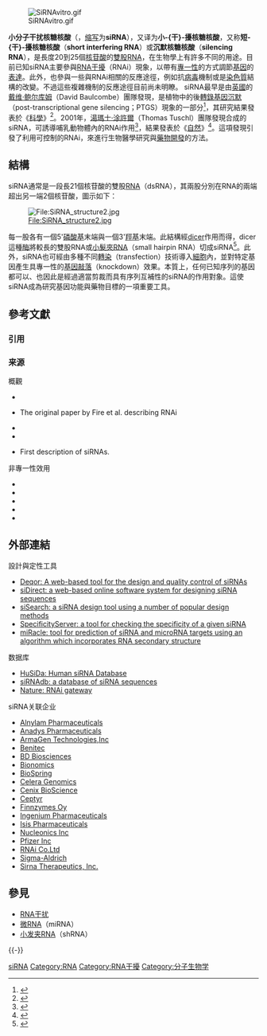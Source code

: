 {{NoteAT |G1 = 生命科学}}
[[File:SiRNAvitro.gif|thumb]]

'''小分子干扰核糖核酸'''（{{lang-en|'''small interfering RNA'''}}，[[缩写|缩写]]为'''siRNA'''），又译为'''小-{干}-擾核糖核酸'''，又称'''短-{干}-擾核糖核酸'''（'''short interfering RNA'''）或'''沉默核糖核酸'''（'''silencing RNA'''），是長度20到25個[[核苷酸|核苷酸]]的[[RNA|雙股RNA]]，在生物學上有許多不同的用途。目前已知siRNA主要參與[[RNA干擾|RNA干擾]]（RNAi）現象，以帶有[[專一性|專一性]]的方式調節[[基因|基因]]的[[基因表達|表達]]。此外，也參與一些與RNAi相關的反應途徑，例如抗[[病毒|病毒]]機制或是[[染色質|染色質]]結構的改變。不過這些複雜機制的反應途徑目前尚未明瞭。
siRNA最早是由[[英國|英國]]的[[戴维·鲍尔库姆|戴维·鲍尔库姆]]（David Baulcombe）團隊發現，是植物中的後[[轉錄|轉錄]][[基因沉默|基因沉默]]（post-transcriptional gene silencing；PTGS）現象的一部分<ref>{{cite journal en |author1=Hamilton A, |author2 = Baulcombe D |title=A species of small antisense RNA in posttranscriptional gene silencing in plants |journal=Science |volume=286 |issue=5441 |pages = 950-2 |year=1999 |pmid=10542148}}</ref>，其研究結果發表於《[[科學_(期刊)|科學]]》<ref>{{cite journal en |author=Hamilton A, Baulcombe D |title=A species of small antisense RNA in posttranscriptional gene silencing in plants |journal=Science |volume=286 |issue=5441 |pages = 950-2 |year=1999 |pmid=10542148}}</ref>。2001年，[[湯瑪士·涂許爾|湯瑪士·涂許爾]]（Thomas Tuschl）團隊發現合成的siRNA，可誘導哺乳動物體內的RNAi作用<ref>{{cite journal en |author=Elbashir S, Harborth J, Lendeckel W, Yalcin A, Weber K, Tuschl T |title=Duplexes of 21-nucleotide RNAs mediate RNA interference in cultured mammalian cells |journal=Nature |volume = 411 |issue = 6836 |pages = 494-8 |year=2001 |pmid=11373684}}</ref>，結果發表於《[[自然_(期刊)|自然]]》<ref>{{cite journal en |author=Elbashir S, Harborth J, Lendeckel W, Yalcin A, Weber K, Tuschl T |title=Duplexes of 21-nucleotide RNAs mediate RNA interference in cultured mammalian cells |journal=Nature |volume=411 |issue=6836 |pages=494-8 |year=2001 |pmid = 11373684}}</ref>。這項發現引發了利用可控制的RNAi，來進行生物醫學研究與[[藥物開發|藥物開發]]的方法。

==結構==
siRNA通常是一段長21個核苷酸的雙股[[RNA|RNA]]（dsRNA），其兩股分別在RNA的兩端超出另一端2個核苷酸，圖示如下：

[[File:SiRNA_structure2.jpg|File:SiRNA_structure2.jpg]]  

每一股各有一個5'[[磷酸基|磷酸基]]末端與一個3'[[羥基|羥基]]末端。此結構經[[dicer|dicer]]作用而得，dicer這種[[酶|酶]]將較長的雙股RNA或[[小髮夾RNA|小髮夾RNA]]（small hairpin RNA）切成siRNA<ref>{{cite journal en |author=Bernstein E, Caudy A, Hammond S, Hannon G |title=Role for a bidentate ribonuclease in the initiation step of RNA interference |journal=Nature |volume=409 |issue=6818 |pages=363-6 |year=2001 |pmid=11201747}}</ref>。此外，siRNA也可經由多種不同[[轉染|轉染]]（transfection）技術導入[[細胞|細胞]]內，並對特定基因產生具專一性的[[基因敲落|基因敲落]]（knockdown）效果。本質上，任何已知序列的基因都可以、也因此是經過適當剪裁而具有序列互補性的siRNA的作用對象。這使siRNA成為研究基因功能與藥物目標的一項重要工具。

== 參考文獻 ==
=== 引用 ===
{{Reflist|2}}

=== 来源 ===
; 概觀
* {{cite journal en |author=Hannon G, Rossi J |title=Unlocking the potential of the human genome with RNA interference |journal=Nature |volume=431 |issue=7006 |pages=371-8 |year=2004 |url=http://www.nature.com/nature/journal/v431/n7006/full/nature02870.html |pmid=15372045 |access-date=2007-11-24 |archive-date=2017-05-06 |archive-url=https://web.archive.org/web/20170506205002/http://www.nature.com/nature/journal/v431/n7006/full/nature02870.html |dead-url=no }}
* {{cite journal en |author = Fire A, Xu S, Montgomery M, Kostas S, Driver S, Mello C |title=Potent and specific genetic interference by double-stranded RNA in Caenorhabditis elegans |journal=Nature |volume=391 |issue=6669 |pages=806-11 |year=1998 |pmid=9486653}} The original paper by Fire et al. describing RNAi
* {{cite journal en |author=Elbashir S, Lendeckel W, Tuschl T |title=RNA interference is mediated by 21- and 22-nucleotide RNAs |journal=Genes Dev |volume=15 |issue=2 |pages=188-200 |year=2001 |url=http://www.genesdev.org/cgi/content/full/15/2/188 |pmid=11157775 |access-date=2007-11-24 |archive-date=2008-05-16 |archive-url=https://web.archive.org/web/20080516140530/http://www.genesdev.org/cgi/content/full/15/2/188 |dead-url=no }}
* {{cite journal en |author=Zamore P, Tuschl T, Sharp P, Bartel D |title=RNAi: double-stranded RNA directs the ATP-dependent cleavage of mRNA at 21 to 23 nucleotide intervals |journal=Cell |volume=101 |issue=1 |pages=25-33 |year=2000 |url=http://www.cell.com/content/article/abstract?uid=PIIS0092867400806200 |pmid=10778853 }}{{Dead link|date=2020年3月 |bot=InternetArchiveBot |fix-attempted=yes }}
* {{cite journal en |author = Hamilton A, Baulcombe D |title = A species of small antisense RNA in posttranscriptional gene silencing in plants |journal=Science |volume=286 |issue=5441 |pages=950-2 |year=1999 |pmid=10542148}} First description of siRNAs.

;非專一性效用
* {{cite journal en |author=Zhang Z, Weinschenk T, Guo K, Schluesener H |title=siRNA binding proteins of microglial cells: PKR is an unanticipated ligand |journal=J Cell Biochem |volume=97 |issue=6 |pages=1217-29 |year=2006 |url=http://www3.interscience.wiley.com/cgi-bin/abstract/112161228/ABSTRACT?CRETRY=1&SRETRY=0 |pmid=16315288 }}{{Dead link|date=2019年4月 |bot=InternetArchiveBot |fix-attempted=yes }}
* {{cite journal en |author=Kim D, Behlke M, Rose S, Chang M, Choi S, Rossi J |title=Synthetic dsRNA Dicer substrates enhance RNAi potency and efficacy |journal=Nat Biotechnol |volume=23 |issue=2 |pages=222-6 |year=2005 |url=http://www.nature.com/nbt/journal/v23/n2/abs/nbt1051.html |pmid=15619617 |access-date=2007-11-24 |archive-date=2017-03-22 |archive-url=https://web.archive.org/web/20170322201546/http://www.nature.com/nbt/journal/v23/n2/abs/nbt1051.html |dead-url=no }}
* {{cite journal en |author=Sledz C, Williams B |title = RNA interference and double-stranded-RNA-activated pathways |journal=Biochem Soc Trans |volume=32 |issue=Pt 6 |pages=952-6 |year=2004 |url = http://www.biochemsoctrans.org/bst/032/0952/bst0320952.htm |pmid=15506933}}
* {{cite journal en |author=Pebernard S, Iggo R |title=Determinants of interferon-stimulated gene induction by RNAi vectors |journal=Differentiation |volume=72 |issue=2-3 |pages=103-11 |year=2004 |url=http://www.blackwell-synergy.com/doi/abs/10.1111/j.1432-0436.2004.07202001.x |pmid=15066190 }}{{Dead link|date=2019年10月 |bot=InternetArchiveBot |fix-attempted=yes }}
* {{cite journal en |author = Sledz C, Holko M, de Veer M, Silverman R, Williams B |title = Activation of the interferon system by short-interfering RNAs |journal = Nat Cell Biol |volume = 5 |issue = 9 |pages = 834-9 |year = 2003 |url = http://www.nature.com/ncb/journal/v5/n9/abs/ncb1038.html |pmid = 12942087 |access-date = 2007-11-24 |archive-date = 2016-03-05 |archive-url = https://web.archive.org/web/20160305155427/http://www.nature.com/ncb/journal/v5/n9/abs/ncb1038.html |dead-url = no }}

== 外部連結 ==
{{Commonscat|Small interfering RNA}}

; 設計與定性工具
* [https://web.archive.org/web/20070623034244/http://cluster-1.mpi-cbg.de/Deqor/deqor.html Deqor: A web-based tool for the design and quality control of siRNAs]
* [http://genomics.jp/sidirect siDirect: a web-based online software system for designing siRNA sequences] {{Wayback|url=http://genomics.jp/sidirect |date=20100502025734 }}
* [https://web.archive.org/web/20070624032156/http://sisearch.cgb.ki.se/ siSearch: a siRNA design tool using a number of popular design methods]
* [https://web.archive.org/web/20070701011709/http://sonnhammer.cgb.ki.se/SpecificityServer/ SpecificityServer: a tool for checking the specificity of a given siRNA]
* [https://web.archive.org/web/20070711101355/http://miracle.igib.res.in/miracle/ miRacle: tool for prediction of siRNA and microRNA targets using an algorithm which incorporates RNA secondary structure]

; 数据库
* [http://www.human-siRNA-database.net HuSiDa: Human siRNA Database] {{Wayback|url=http://www.human-sirna-database.net/ |date=20081006235255 }}
* [https://web.archive.org/web/20111123184922/http://sirna.cgb.ki.se/ siRNAdb: a database of siRNA sequences]
* [http://www.nature.com/rnai/index.html Nature: RNAi gateway] {{Wayback|url=http://www.nature.com/rnai/index.html |date=20170530160712 }}

; siRNA关联企业
*[http://www.alnylam.com Alnylam Pharmaceuticals] {{Wayback|url=http://www.alnylam.com/ |date=20210309175922 }}
*[http://www.anadyspharma.com Anadys Pharmaceuticals] {{Wayback|url=http://www.anadyspharma.com/ |date=20200706145902 }}
*[http://www.armagen.com ArmaGen Technologies,Inc] {{Wayback|url=http://www.armagen.com/ |date=20210120000017 }}
*[http://www.benitec.com Benitec] {{Wayback|url=http://www.benitec.com/ |date=20210126200542 }}
*[http://www.bdbiosciences.com BD Biosciences] {{Wayback|url=http://www.bdbiosciences.com/ |date=20190419151309 }}
*[http://www.bionomics.com.au Bionomics] {{Wayback|url=http://www.bionomics.com.au/ |date=20210309020758 }}
*[http://www.biospring.de BioSpring] {{Wayback|url=http://www.biospring.de/ |date=20210222131142 }}
*[http://www.celera.com Celera Genomics] {{Wayback|url=http://www.celera.com/ |date=20080514201811 }}
*[http://www.cenix-bioscience.com Cenix BioScience] {{Wayback|url=http://www.cenix-bioscience.com/ |date=20201125165412 }}
*[http://www.ceptyr.com Ceptyr] {{Wayback|url=http://www.ceptyr.com/ |date=20201222080156 }}
*[http://www.finnzymes.com/rna/rna-related_products.html Finnzymes Oy] {{Wayback|url=http://www.finnzymes.com/rna/rna-related_products.html |date=20120309065350 }}
*[https://web.archive.org/web/20161021071700/http://www.ingenium-ag.com/ Ingenium Pharmaceuticals]
*[https://web.archive.org/web/20151020174735/https://www.isispharm.com/ Isis Pharmaceuticals]
*[http://www.nucleonicsinc.com Nucleonics Inc] {{Wayback|url=http://www.nucleonicsinc.com/ |date=20210118042139 }}
*[http://www.pfizer.com Pfizer Inc] {{Wayback|url=http://www.pfizer.com/ |date=20041010115643 }}
*[http://www.rnai.co.jp RNAi Co.Ltd] {{Wayback|url=http://www.rnai.co.jp/ |date=20210120120649 }}
*[http://www.sigmaaldrich.com Sigma-Aldrich] {{Wayback|url=http://www.sigmaaldrich.com/ |date=20090106132954 }}
*[https://web.archive.org/web/20170113015435/http://www.sirna.com/ Sirna Therapeutics, Inc.]

== 參見 ==
{{Portal box|分子生物学|遗传学}}
* [[RNA干扰|RNA干扰]]
* [[微RNA|微RNA]]（miRNA）
* [[小发夹RNA|小发夹RNA]]（shRNA）

{{-}}
{{RNA}}
{{核酸}}

[[Category:siRNA|]]
[[Category:RNA|Category:RNA]]
[[Category:RNA干擾|Category:RNA干擾]]
[[Category:分子生物学|Category:分子生物学]]
